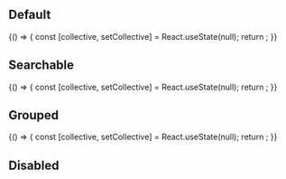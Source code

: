 
<Meta title="Design system/AccountPicker" component={AccountPicker} />

## Default

<Canvas>
  <Story name="Default">
    {() => {
      const [collective, setCollective] = React.useState(null);
      return <AccountPicker onChange={setCollective} value={collective} accounts={randomCollectivesList.slice(0, 6)} />;
    }}
  </Story>
</Canvas>

## Searchable

<Canvas>
  <Story name="Searchable">
    {() => {
      const [collective, setCollective] = React.useState(null);
      return <AccountPicker onChange={setCollective} value={collective} accounts={randomCollectivesList} searchable />;
    }}
  </Story>
</Canvas>

## Grouped

<Canvas>
  <Story name="Grouped">
    {() => {
      const [collective, setCollective] = React.useState(null);
      return <AccountPicker onChange={setCollective} value={collective} accounts={randomCollectivesList} groupped />;
    }}
  </Story>
</Canvas>

## Disabled

<Canvas>
  <Story name="Disabled">
    <AccountPicker disabled />
  </Story>
</Canvas>
